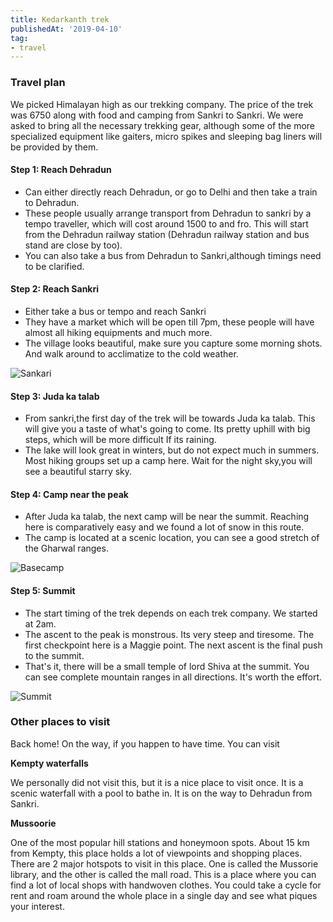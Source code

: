 ```yaml
---
title: Kedarkanth trek
publishedAt: '2019-04-10'
tag:
- travel
---
```


### Travel plan

We picked Himalayan high as our trekking company. The price of the trek was 6750 along with food and camping from Sankri
to Sankri. We were asked to bring all the necessary trekking gear, although some of the more specialized equipment like
gaiters, micro spikes and sleeping bag liners will be provided by them.

#### Step 1: Reach Dehradun

* Can either directly reach Dehradun, or go to Delhi and then take a train to Dehradun.
* These people usually arrange transport from Dehradun to sankri by a tempo traveller, which will cost around 1500 to
and fro. This will start from the Dehradun railway station (Dehradun railway station and bus stand are close by too).
* You can also take a bus from Dehradun to Sankri,although timings need to be clarified.

#### Step 2: Reach Sankri

* Either take a bus or tempo and reach Sankri
* They have a market which will be open till 7pm, these people will have almost all hiking equipments and much more.
* The village looks beautiful, make sure you capture some morning shots. And walk around to acclimatize to the cold
weather.

![Sankari](/static/images/kedarkanth-trek/sankri.jpg)

#### Step 3: Juda ka talab

* From sankri,the first day of the trek will be towards Juda ka talab. This will give you a taste of what's going to
come. Its pretty uphill with big steps, which will be more difficult If its raining.
* The lake will look great in winters, but do not expect much in summers. Most hiking groups set up a camp here. Wait
for the night sky,you will see a beautiful starry sky.

#### Step 4: Camp near the peak

* After Juda ka talab, the next camp will be near the summit. Reaching here is comparatively easy and we found a lot of
snow in this route.
* The camp is located at a scenic location, you can see a good stretch of the Gharwal ranges.

![Basecamp](/static/images/kedarkanth-trek/basecamp.jpg)

#### Step 5: Summit

* The start timing of the trek depends on each trek company. We started at 2am.
* The ascent to the peak is monstrous. Its very steep and tiresome. The first checkpoint here is a Maggie point. The
next ascent is the final push to the summit.
* That's it, there will be a small temple of lord Shiva at the summit. You can see complete mountain ranges in all
directions. It's worth the effort.

![Summit](/static/images/kedarkanth-trek/summit.jpg)

### Other places to visit

Back home! On the way, if you happen to have time. You can visit

**Kempty waterfalls**

We personally did not visit this, but it is a nice place to visit once. It is a scenic waterfall with a pool to bathe
in. It is on the way to Dehradun from Sankri.

**Mussoorie**

One of the most popular hill stations and honeymoon spots. About 15 km from Kempty, this place holds a lot of viewpoints
and shopping places. There are 2 major hotspots to visit in this place. One is called the Mussorie library, and the
other is called the mall road. This is a place where you can find a lot of local shops with handwoven clothes. You could
take a cycle for rent and roam around the whole place in a single day and see what piques your interest.

